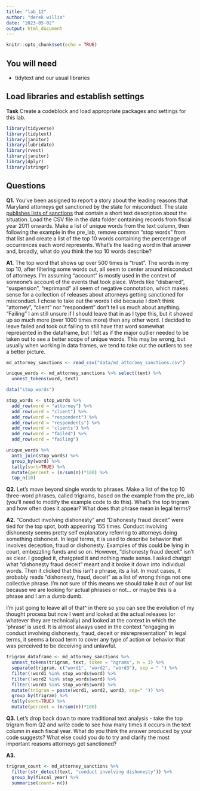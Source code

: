 ```yaml
---
title: "lab_12"
author: "derek willis"
date: "2023-05-02"
output: html_document
---
```


```r
knitr::opts_chunk$set(echo = TRUE)
```

## You will need

* tidytext and our usual libraries

## Load libraries and establish settings

**Task** Create a codeblock and load appropriate packages and settings for this lab.

```r
library(tidyverse)
library(tidytext)
library(janitor)
library(lubridate)
library(rvest)
library(janitor)
library(dplyr)
library(stringr)
```


## Questions

**Q1.** You've been assigned to report a story about the leading reasons that Maryland attorneys get sanctioned by the state for misconduct. The state [publishes lists of sanctions](https://www.courts.state.md.us/attygrievance/sanctions) that contain a short text description about the situation. Load the CSV file in the data folder containing records from fiscal year 2011 onwards. Make a list of unique words from the text column, then following the example in the pre_lab, remove common "stop words" from that list and create a list of the top 10 words containing the percentage of occurrences each word represents. What's the leading word in that answer and, broadly, what do you think the top 10 words describe?

**A1.** The top word that shows up over 500 times is "trust". The words in my top 10, after filtering some words out, all seem to center around misconduct of attorneys. I'm assuming "account" is mostly used in the context of someone's account of the events that took place. Words like "disbarred", "suspension", "reprimand" all seem of negative connotation, which makes sense for a collection of releases about attorneys getting sanctioned for misconduct. I chose to take out the words I did because I don't think "attorney", "client" nor "respondent" don't tell us much about anything. "Failing" I am still unsure if I should leave that in as I type this, but it showed up so much more (over 1000 times more) then any other word. I decided to leave failed and took out failing to still have that word somewhat represented in the dataframe, but I felt as if the major outlier needed to be taken out to see a better scope of unique words. This may be wrong, but usually when working in data frames, we tend to take out the outliers to see a better picture. 

```r
md_attorney_sanctions <- read_csv("data/md_attorney_sanctions.csv")

unique_words <- md_attorney_sanctions %>% select(text) %>%
  unnest_tokens(word, text)

data("stop_words")

stop_words <- stop_words %>%
  add_row(word = "attorney") %>% 
  add_row(word = "client") %>% 
  add_row(word = "respondent") %>%
  add_row(word = "respondents") %>%
  add_row(word = 'clients') %>% 
  add_row(word = "failed") %>%
  add_row(word = "failing")

unique_words %>%
  anti_join(stop_words) %>%
  group_by(word) %>%
  tally(sort=TRUE) %>%
  mutate(percent = (n/sum(n))*100) %>%
  top_n(10)
```

**Q2.** Let's move beyond single words to phrases. Make a list of the top 10 three-word phrases, called trigrams, based on the example from the pre_lab (you'll need to modify the example code to do this). What's the top trigram and how often does it appear? What does that phrase mean in legal terms?

**A2.** "Conduct involving dishonesty" and "Dishonesty fraud deceit" were tied for the top spot, both appearing 155 times. Conduct involving dishonesty seems pretty self explanatory referring to attorneys doing something dishonest. In legal terms, it is used to describe behavior that involves deception, fraud or dishonesty. Examples of this could be lying in court, embezzling funds and so on.  However, "dishonesty fraud deceit" isn't as clear. I googled it, chatgpted it and nothing made sense. I asked chatgpt what "dishonesty fraud deceit" meant and it broke it down into individual words. Then it clicked that this isn't a phrase, its a list. In most cases, it probably reads "dishonesty, fraud, deceit" as a list of wrong things not one collective phrase. I'm not sure of this means we should take it out of our list because we are looking for actual phrases or not... or maybe this is a phrase and I am a dumb dumb. 

I'm just going to leave all of that^ in there so you can see the evolution of my thought process but now I went and looked at the actual releases (or whatever they are technically) and looked at the context in which the 'phrase' is used. It is almost always used in the context "engaging in conduct involving dishonesty, fraud, deceit or misrepresentation" In legal terms, it seems a broad term to cover any type of action or behavior that was perceived to be deceiving and unlawful.

```r
trigram_dataframe <- md_attorney_sanctions %>%
  unnest_tokens(trigram, text, token = "ngrams", n = 3) %>%
  separate(trigram, c("word1", "word2", "word3"), sep = " ") %>%
  filter(!word1 %in% stop_words$word) %>%
  filter(!word2 %in% stop_words$word) %>%
  filter(!word3 %in% stop_words$word) %>%
  mutate(trigram = paste(word1, word2, word3, sep=" ")) %>%
  group_by(trigram) %>%
  tally(sort=TRUE) %>%
  mutate(percent = (n/sum(n))*100) 
```


**Q3.** Let's drop back down to more traditional text analysis - take the top trigram from Q2 and write code to see how many times it occurs in the text column in each fiscal year. What do you think the answer produced by your code suggests? What else could you do to try and clarify the most important reasons attorneys get sanctioned?

**A3.** 

```r
trigram_count <- md_attorney_sanctions %>%
  filter(str_detect(text, "conduct involving dishonesty")) %>%
  group_by(fiscal_year) %>%
  summarise(count= n())
```
